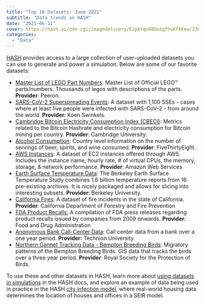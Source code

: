 ```yaml
---
title: "Top 10 Datasets: June 2021"
subtitle: "Data trends on HASH"
date: "2021-06-11"
cover: https://hash.ai/cdn-cgi/imagedelivery/EipKtqu98OotgfhvKf6Eew/23834e04-c7fd-4b07-5510-c630251f9a00/public
categories: 
  - "Data"
---
```


[HASH](https://hash.ai/platform/index) provides access to a large collection of user-uploaded datasets you can use to generate and power a simulation. Below are some of our favorite datasets: 

- [Master List of LEGO Part Numbers](https://simulation.hash.ai/@peeron/parts): Master List of Official LEGO™ parts/numbers. Thousands of legos with descriptions of the parts. **Provider**: Peeron.
- [SARS-CoV-2 Superspreading Events](https://simulation.hash.ai/@hash/superspreading): A dataset with 1,100 SSEs - cases where at least five people were infected with SARS-CoV-2 - from around the world. **Provider**: Koen Swinkels.
- [Cambridge Bitcoin Electricity Consumption Index (CBECI)](https://simulation.hash.ai/@anon/cbeci): Metrics related to the Bitcoin Hashrate and electricity consumption for Bitcoin mining per country. **Provider**: Cambridge University.
- [Alcohol Consumption](https://simulation.hash.ai/@fivethirtyeight/alcohol-consumption): Country level information on the number of servings of beer, spirits, and wine consumed. **Provider**: FiveThirtyEight.
- [AWS Instances](https://simulation.hash.ai/@hash/aws-instances): A dataset of EC2 instances offered through AWS. Includes the instance name, hourly rate, # of virtual CPUs, the memory, storage, & network performance. **Provider**: Amazon Web Services
- [Earth Surface Temperature Data](https://simulation.hash.ai/@berkeleyearth/surface-temperature): The Berkeley Earth Surface Temperature Study combines 1.6 billion temperature reports from 16 pre-existing archives. It is nicely packaged and allows for slicing into interesting subsets. **Provider**: Berkeley University.
- [California Fires](https://simulation.hash.ai/@anon/ca-fires): A dataset of fire incidents in the state of California. **Provider**: California Department of Forestry and Fire Prevention
- [FDA Product Recalls:](https://simulation.hash.ai/@us-fda/recalls) A compilation of FDA press releases regarding product recalls issued by companies from 2009 onwards. **Provider**: Food and Drug Administration 
- [Anonymous Bank Call-Center Data](https://simulation.hash.ai/@technion/call-center-data): Call center data from a bank over a one year period. **Provider:** Technion University.
- [Northern Gannet Tracking Data - Bempton Breeding Birds](https://simulation.hash.ai/@royal-society-for-the-/northern_gannets): Migratory patterns of the Bempton Breeding Birds. GIS data that tracks the birds over a three year period. **Provider**: Royal Society for the Protection of Birds.

To use these and other datasets in HASH, learn more about [using datasets in simulations](https://hash.dev/docs/simulation/creating-simulations/datasets) in the HASH docs, and explore an example of data being used in practice in the HASH [city infection model](https://hash.ai/index/5e863dcaeb2a7120ea2fe0b8/city-infection-model), where real-world housing data determines the location of houses and offices in a SEIR model.
